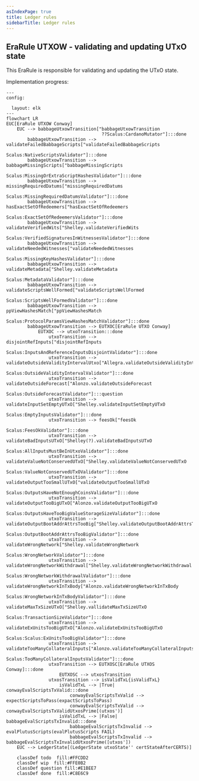 ```yaml
---
asIndexPage: true
title: Ledger rules
sidebarTitle: Ledger rules
---
```


## EraRule UTXOW - validating and updating UTxO state

This EraRule is responsible for validating and updating the UTxO state.

Implementation progress:

```mermaid
---
config:
  
  layout: elk
---
flowchart LR
EUC[EraRule UTXOW Conway]
    EUC --> babbageUtxowTransition["babbageUtxowTransition
                                    ??Scalus:CardanoMutator"]:::done
        babbageUtxowTransition --> validateFailedBabbageScripts["validateFailedBabbageScripts
                                                                Scalus:NativeScriptsValidator"]:::done
        babbageUtxowTransition --> babbageMissingScripts["babbageMissingScripts
                                                        Scalus:MissingOrExtraScriptHashesValidator"]:::done
        babbageUtxowTransition --> missingRequiredDatums["missingRequiredDatums
                                                        Scalus:MissingRequiredDatumsValidator"]:::done
        babbageUtxowTransition --> hasExactSetOfRedeemers["hasExactSetOfRedeemers
                                                        Scalus:ExactSetOfRedeemersValidator"]:::done
        babbageUtxowTransition --> validateVerifiedWits["Shelley.validateVerifiedWits
                                                        Scalus:VerifiedSignaturesInWitnessesValidator"]:::done
        babbageUtxowTransition --> validateNeededWitnesses["validateNeededWitnesses
                                                            Scalus:MissingKeyHashesValidator"]:::done
        babbageUtxowTransition --> validateMetadata["Shelley.validateMetadata
                                                    Scalus:MetadataValidator"]:::done
        babbageUtxowTransition --> validateScriptsWellFormed["validateScriptsWellFormed
                                                    Scalus:ScriptsWellFormedValidator"]:::done
        babbageUtxowTransition --> ppViewHashesMatch["ppViewHashesMatch
                                                    Scalus:ProtocolParamsViewHashesMatchValidator"]:::done
        babbageUtxowTransition --> EUTXOC[EraRule UTXO Conway]
            EUTXOC --> utxoTransition:::done
                utxoTransition --> disjointRefInputs["disjointRefInputs
                                                    Scalus:InputsAndReferenceInputsDisjointValidator"]:::done
                utxoTransition --> validateOutsideValidityIntervalUtxo["Allegra.validateOutsideValidityIntervalUtxo
                                                                        Scalus:OutsideValidityIntervalValidator"]:::done
                utxoTransition --> validateOutsideForecast["Alonzo.validateOutsideForecast
                                                            Scalus:OutsideForecastValidator"]:::question
                utxoTransition --> validateInputSetEmptyUTxO["Shelley.validateInputSetEmptyUTxO 
                                                            Scalus:EmptyInputsValidator"]:::done
                utxoTransition --> feesOk["feesOk
                                        Scalus:FeesOkValidator"]:::done
                utxoTransition --> validateBadInputsUTxO["Shelley(?).validateBadInputsUTxO
                                                        Scalus:AllInputsMustBeInUtxoValidator"]:::done
                utxoTransition --> validateValueNotConservedUTxO["Shelley.validateValueNotConservedUTxO
                                                        Scalus:ValueNotConservedUTxOValidator"]:::done
                utxoTransition --> validateOutputTooSmallUTxO["validateOutputTooSmallUTxO
                                                            Scalus:OutputsHaveNotEnoughCoinsValidator"]:::done
                utxoTransition --> validateOutputTooBigUTxO["Alonzo.validateOutputTooBigUTxO
                                                           Scalus:OutputsHaveTooBigValueStorageSizeValidator"]:::done 
                utxoTransition --> validateOutputBootAddrAttrsTooBig["Shelley.validateOutputBootAddrAttrsTooBig
                                                                    Scalus:OutputBootAddrAttrsTooBigValidator"]:::done
                utxoTransition --> validateWrongNetwork["Shelley.validateWrongNetwork
                                                        Scalus:WrongNetworkValidator"]:::done
                utxoTransition --> validateWrongNetworkWithdrawal["Shelley.validateWrongNetworkWithdrawal
                                                                Scalus:WrongNetworkWithdrawalValidator"]:::done
                utxoTransition --> validateWrongNetworkInTxBody["Alonzo.validateWrongNetworkInTxBody
                                                                Scalus:WrongNetworkInTxBodyValidator"]:::done
                utxoTransition --> validateMaxTxSizeUTxO["Shelley.vallidateMaxTxSizeUTxO
                                                                Scalus:TransactionSizeValidator"]:::done
                utxoTransition --> validateExUnitsTooBigUTxO["Alonzo.validateExUnitsTooBigUTxO 
                                                            Scalus:Scalus:ExUnitsTooBigValidator"]:::done
                utxoTransition --> validateTooManyCollateralInputs["Alonzo.validateTooManyCollateralInputs
                                                                Scalus:TooManyCollateralInputsValidator"]:::done
                utxoTransition --> EUTXOSC[EraRule UTXOS Conway]:::done
                    EUTXOSC --> utxosTransition
                utxosTransition --> isValidTxL{isValidTxL}
                    isValidTxL --> |True| conwayEvalScriptsTxValid:::done
                        conwayEvalScriptsTxValid --> expectScriptsToPass(expactScriptsToPass)
                        conwayEvalScriptsTxValid --> conwayEvalScriptsTxValidUtxosPrime[(utxos')]
                    isValidTxL --> |False| babbageEvalScriptsTxInvalid:::done
                        babbageEvalScriptsTxInvalid --> evalPlutusScripts(evalPlutusScripts FAIL)
                        babbageEvalScriptsTxInvalid --> babbageEvalScriptsTxInvalidUtxosPrime([utxos'])
    EUC --> LedgerState[(LedgerState utxoState'' certStateAfterCERTS)]

    classDef todo  fill:#FFCDD2
    classDef wip  fill:#FFE0B2
    classDef question fill:#E1BEE7
    classDef done  fill:#C8E6C9
```


